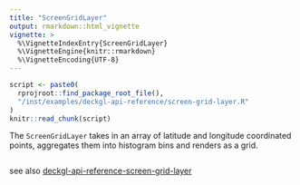 ```yaml
---
title: "ScreenGridLayer"
output: rmarkdown::html_vignette
vignette: >
  %\VignetteIndexEntry{ScreenGridLayer}
  %\VignetteEngine{knitr::rmarkdown}
  %\VignetteEncoding{UTF-8}
---
```


```r
script <- paste0(
  rprojroot::find_package_root_file(),
  "/inst/examples/deckgl-api-reference/screen-grid-layer.R"
)
knitr::read_chunk(script)
```

The `ScreenGridLayer` takes in an array of latitude and longitude coordinated points, aggregates them into histogram bins and renders as a grid.

```r
```
see also [deckgl-api-reference-screen-grid-layer](https://deck.gl/#/documentation/deckgl-api-reference/layers/screen-grid-layer)
